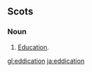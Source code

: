 ==Scots==

===Noun===
{{sco-noun|-}}

#[[education|Education]].

[[gl:eddication]]
[[ja:eddication]]